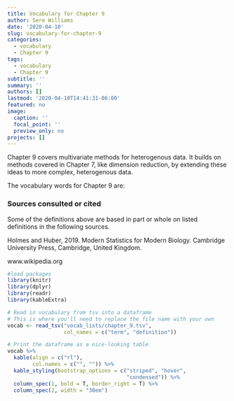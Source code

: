 ```yaml
---
title: Vocabulary for Chapter 9
author: Sere Williams
date: '2020-04-10'
slug: vocabulary-for-chapter-9
categories:
  - vocabulary
  - Chapter 9
tags:
  - vocabulary
  - Chapter 9
subtitle: ''
summary: ''
authors: []
lastmod: '2020-04-10T14:41:31-06:00'
featured: no
image:
  caption: ''
  focal_point: ''
  preview_only: no
projects: []
---
```


Chapter 9 covers multivariate methods for heterogenous data. It builds on methods covered in Chapter 7, like dimension reduction, by extending these ideas to more complex, heterogenous data.

The vocabulary words for Chapter 9 are:

### Sources consulted or cited

Some of the definitions above are based in part or whole on listed definitions in the following sources.

Holmes and Huber, 2019. Modern Statistics for Modern Biology. Cambridge University Press, Cambridge, United Kingdom.

www.wikipedia.org

```r
#load packages
library(knitr)
library(dplyr)
library(readr)
library(kableExtra)

# Read in vocabulary from tsv into a dataframe
# This is where you'll need to replace the file name with your own
vocab <- read_tsv("vocab_lists/chapter_9.tsv",
                  col_names = c("term", "definition"))

# Print the dataframe as a nice-looking table
vocab %>% 
  kable(align = c("rl"), 
        col.names = c("", "")) %>% 
  kable_styling(bootstrap_options = c("striped", "hover",
                                      "condensed")) %>% 
  column_spec(1, bold = T, border_right = T) %>%
  column_spec(2, width = "30em")
```

